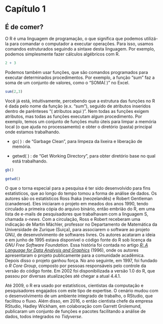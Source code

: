 # Capítulo 1 {.unnumbered}

## É de comer?

O R é uma linguagem de programação, o que significa que podemos utilizá-la para comandar o computador a executar operações. Para isso, usamos comandos estruturados seguindo a sintaxe desta linguagem. Por exemplo, podemos simplesmente fazer cálculos algébricos com R.

```r
2 + 3
```

Podemos também usar funções, que são comandos programados para executar determinados procedimentos. Por exemplo, a função "sum" faz a soma de um conjunto de valores, como o "SOMA( )" no Excel.

```r
sum(2,3)
```

Você já está, intuitivamente, percebendo que a estrutura das funções no R é dada pelo nome da função (e.x. "sum"), seguido de atributos inseridos dentro de parênteses "( atributos aqui )". Nem todas as funções exigem atributos, mas todas as funções executam algum procedimento. Por exemplo, temos um conjunto de funções muito úteis para limpar a memória local (o que ajuda no processamento) e obter o diretório (pasta) principal onde estamos trabalhando.

-   gc( ) : de "Garbage Clean", para limpeza da lixeira e liberação de memória.

-   getwd( ) : de "Get Working Directory", para obter diretório base no qual está trabalhando.

```r
gb()

getwd()
```

O que o torna especial para a pesquisa é ter sido desenvolvido para fins estatísticos, que ao longo do tempo tomou a forma de análise de dados. Os autores são os estatísticos Ross Ihaka (neozelandês) e Robert Gentleman (canadense). Eles iniciaram o projeto em meados dos anos 1990, tendo circulado a primeira cópia do arquivo binário, então embrião do R, em uma lista de e-mails de pesquisadores que trabalhavam com a linguagem S, chamada *s-news*. Com a circulação, Ross e Robert receberam uma indicação de Martin Mächler, professor no Departamento de Matemática da Universidade de Zurique (Suiça), para associarem o software ao projeto GNU, de desenvolvimento de softwares livres. Os autores acataram a ideia e em junho de 1995 estava disponível o código fonte do R sob licença da *GNU Free Software Foundation.* Essa história foi contada no artigo [*R: A Language for Data Analysis and Graphics*](https://www.tandfonline.com/doi/abs/10.1080/10618600.1996.10474713) (1996), onde os autores apresentaram o projeto publicamente para a comunidade acadêmica. Depois disso o projeto ganhou força. No ano seguinte, em 1997, foi fundado o *R Core Group*, composto por pessoas responsáveis pelo controle da versão do código fonte. Em 2002 foi disponibilizada a versão 1.0 do R, que passou por diversas atualizações até chegar a atual 4.4.1.

Até 2009, o R era usado por estatísticos, cientistas da computação e pesquisadores engajados com este tipo de expertise. O cenário mudou com o desenvolvimento de um ambiente integrado de trabalho, o RStudio, que facilitou o fluxo. Além disso, em 2016, o então cientista chefe da empresa RStudio, Hadley Wickham, em colaboração com Garrett Grolemund, publicaram um conjunto de funções e pacotes facilitando a análise de dados, todos integrados no *Tidyverse*.
